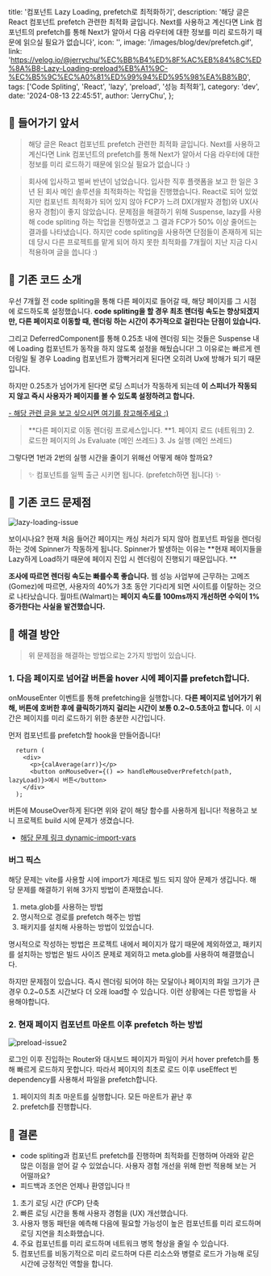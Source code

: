   title: '컴포넌트 Lazy Loading, prefetch로 최적화하기',
  description:
    '해당 글은 React 컴포넌트 prefetch 관련한 최적화 글입니다. Next를 사용하고 계신다면 Link 컴포넌트의 prefetch를 통해 Next가 알아서 다음 라우터에 대한 정보를 미리 로드하기 때문에 읽으실 필요가 없습니다',
  icon: '',
  image: '/images/blog/dev/prefetch.gif',
  link: 'https://velog.io/@jerrychu/%EC%BB%B4%ED%8F%AC%EB%84%8C%ED%8A%B8-Lazy-Loading-preload%EB%A1%9C-%EC%B5%9C%EC%A0%81%ED%99%94%ED%95%98%EA%B8%B0',
  tags: ['Code Spliting', 'React', 'lazy', 'preload', '성능 최적화'],
  category: 'dev',
  date: '2024-08-13 22:45:51',
  author: 'JerryChu',
};

## 🐹 들어가기 앞서

> 해당 글은 React 컴포넌트 prefetch 관련한 최적화 글입니다. Next를 사용하고 계신다면 Link 컴포넌트의 prefetch를 통해 Next가 알아서 다음 라우터에 대한 정보를 미리 로드하기 때문에 읽으실 필요가 없습니다 :)

> 회사에 입사하고 벌써 반년이 넘었습니다. 입사한 직후 플랫폼을 보고 한 일은 3년 된 회사 메인 솔루션을 최적화하는 작업을 진행했습니다. React로 되어 있었지만 컴포넌트 최적화가 되어 있지 않아 FCP가 느려 DX(개발자 경험)와 UX(사용자 경험)이 좋지 않았습니다.
> 문제점을 해결하기 위해 Suspense, lazy를 사용해 code spliting 하는 작업을 진행하였고 그 결과 FCP가 50% 이상 줄어드는 결과를 나타냈습니다. 하지만 code spliting을 사용하면 단점들이 존재하게 되는데 당시 다른 프로젝트를 맡게 되어 하지 못한 최적화를 7개월이 지난 지금 다시 적용하며 글을 씁니다 :)

## 🐹 기존 코드 소개

우선 7개월 전 code spliting을 통해 다른 페이지로 들어갈 때, 해당 페이지를 그 시점에 로드하도록 설정했습니다. **code spliting을 할 경우 최초 렌더링 속도는 향상되겠지만, 다른 페이지로 이동할 때, 렌더링 하는 시간이 추가적으로 걸린다는 단점이 있습니다.**

그리고 DeferredComponent를 통해 0.25초 내에 렌더링 되는 것들은 Suspense 내에 Loading 컴포넌트가 동작을 하지 않도록 설정을 해뒀습니다! 그 이유로는 빠르게 렌더링일 될 경우 Loading 컴포넌트가 깜빡거리게 된다면 오히려 Ux에 방해가 되기 때문입니다.

하지만 0.25초가 넘어가게 된다면 로딩 스피너가 작동하게 되는데 **이 스피너가 작동되지 않고 즉시 사용자가 페이지를 볼 수 있도록 설정하려고 합니다.**

[- 해당 관련 글을 보고 싶으시면 여기를 참고해주세요 :)](https://velog.io/@jerrychu/%EC%82%AC%EC%9A%A9%EC%9E%90-%EA%B2%BD%ED%97%98%EC%97%90-%EB%A7%9E%EC%B6%B0-Skeleton-UI-%EC%A0%81%EC%9A%A9%ED%95%98%EA%B8%B0#2-suspense-deferredcomponent-%ED%95%A8%EA%BB%98-%EC%A0%81%EC%9A%A9%ED%95%98%EA%B8%B0)

> **다른 페이지로 이동 렌더링 프로세스입니다.
> **1. 페이지 로드 (네트워크) 2. 로드한 페이지의 Js Evaluate (메인 쓰레드) 3. Js 실행 (메인 쓰레드)

그렇다면 1번과 2번의 실행 시간을 줄이기 위해선 어떻게 해야 할까요?

> ✨ 컴포넌트를 일찍 출근 시키면 됩니다. (prefetch하면 됩니다) ✨

## 🐹 기존 코드 문제점

![lazy-loading-issue](https://velog.velcdn.com/images/jerrychu/post/d8859211-2b3d-4e20-a70b-4a6619bc866f/image.gif)

보이시나요? 현재 처음 들어간 페이지는 캐싱 처리가 되지 않아 컴포넌트 파일을 렌더링 하는 것에 Spinner가 작동하게 됩니다. Spinner가 발생하는 이유는 **현재 페이지들을 Lazy하게 Load하기 때문에 페이지 진입 시 렌더링이 진행되기 때문입니다.
**

**조사에 따르면 렌더링 속도는 빠를수록 좋습니다.** 웹 성능 사업부에 근무하는 고메즈(Gomez)에 따르면, 사용자의 40%가 3초 동안 기다리게 되면 사이트를 이탈하는 것으로 나타났습니다. 월마트(Walmart)는 **페이지 속도를 100ms까지 개선하면 수익이 1% 증가한다는 사실을 발견했습니다.**

## 🐹 해결 방안

> 위 문제점을 해결하는 방법으로는 2가지 방법이 있습니다.

### 1. 다음 페이지로 넘어갈 버튼을 hover 시에 페이지를 prefetch합니다.

onMouseEnter 이벤트를 통해 prefetching을 실행합니다. **다른 페이지로 넘어가기 위해, 버튼에 호버한 후에 클릭하기까지 걸리는 시간이 보통 0.2~0.5초아고 합니다.** 이 시간은 페이지를 미리 로드하기 위한 충분한 시간입니다.

먼저 컴포넌트를 prefetch할 hook을 만들어줍니다!

```
  return (
    <div>
      <p>{calAverage(arr)}</p>
      <button onMouseOver={() => handleMouseOverPrefetch(path, lazyLoad)}>예시 버튼</button>
    </div>
  );
```

버튼에 MouseOver하게 된다면 위와 같이 해당 함수를 사용하게 됩니다! 적용하고 보니 프로젝트 build 시에 문제가 생겼습니다.

- [해당 문제 링크 dynamic-import-vars](https://github.com/rollup/plugins/tree/master/packages/dynamic-import-vars#limitations)

### 버그 픽스

해당 문제는 vite를 사용할 시에 import가 제대로 빌드 되지 않아 문제가 생깁니다. 해당 문제를 해결하기 위해 3가지 방법이 존재했습니다.

>

1. meta.glob를 사용하는 방법
2. 명시적으로 경로를 prefetch 해주는 방법
3. 패키지를 설치해 사용하는 방법이 있었습니다.

명시적으로 작성하는 방법은 프로젝트 내에서 페이지가 많기 때문에 제외하였고, 패키지를 설치하는 방법은 빌드 사이즈 문제로 제외하고 meta.glob를 사용하여 해결했습니다.

하지만 문제점이 있습니다. 즉시 렌더링 되어야 하는 모달이나 페이지의 파일 크기가 큰 경우 0.2~0.5초 시간보다 더 오래 load할 수 있습니다. 이런 상황에는 다른 방법을 사용해야합니다.

### 2. 현재 페이지 컴포넌트 마운트 이후 prefetch 하는 방법

![preload-issue2](https://velog.velcdn.com/images/jerrychu/post/500fff56-6d57-4690-85d3-dddb3629c939/image.gif)

로그인 이후 진입하는 Router와 대시보드 페이지가 파일이 커서 hover prefetch를 통해 빠르게 로드하지 못합니다. 따라서 페이지의 최초로 로드 이후 useEffect 빈 dependency를 사용해서 파일을 prefetch합니다.

>

1. 페이지의 최초 마운트를 실행합니다. 모든 마운트가 끝난 후
2. prefetch를 진행합니다.

## 🐹 결론

- code spliting과 컴포넌트 prefetch를 진행하며 최적화를 진행하며 아래와 같은 많은 이점을 얻어 갈 수 있었습니다. 사용자 경험 개선을 위해 한번 적용해 보는 거 어떨까요?
- 피드백과 조언은 언제나 환영입니다 !!

>

1. 초기 로딩 시간 (FCP) 단축
2. 빠른 로딩 시간을 통해 사용자 경험을 (UX) 개선했습니다.
3. 사용자 행동 패턴을 예측해 다음에 필요할 가능성이 높은 컴포넌트를 미리 로드하며 로딩 지연을 최소화했습니다.
4. 주요 컴포넌트를 미리 로드하며 네트워크 병목 형상을 줄일 수 있습니다.
5. 컴포넌트를 비동기적으로 미리 로드하며 다른 리소스와 병렬로 로드가 가능해 로딩 시간에 긍정적인 역할을 합니다.
